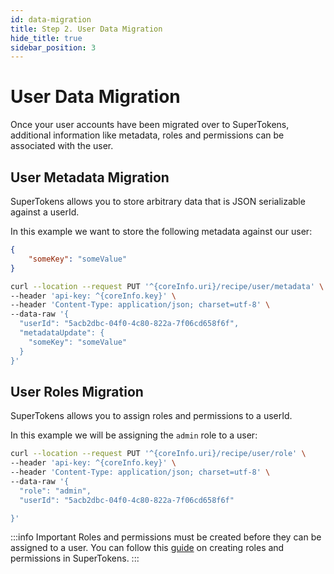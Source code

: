 ```yaml
---
id: data-migration
title: Step 2. User Data Migration
hide_title: true
sidebar_position: 3
---
```


# User Data Migration

Once your user accounts have been migrated over to SuperTokens, additional information like metadata, roles and permissions can be associated with the user.

## User Metadata Migration

SuperTokens allows you to store arbitrary data that is JSON serializable against a userId.

In this example we want to store the following metadata against our user:

```json
{
    "someKey": "someValue" 
}
```

```bash
curl --location --request PUT '^{coreInfo.uri}/recipe/user/metadata' \
--header 'api-key: ^{coreInfo.key}' \
--header 'Content-Type: application/json; charset=utf-8' \
--data-raw '{
  "userId": "5acb2dbc-04f0-4c80-822a-7f06cd658f6f",
  "metadataUpdate": {
    "someKey": "someValue"
  }
}'
```

## User Roles Migration

SuperTokens allows you to assign roles and permissions to a userId.

In this example we will be assigning the `admin` role to a user:

```bash
curl --location --request PUT '^{coreInfo.uri}/recipe/user/role' \
--header 'api-key: ^{coreInfo.key}' \
--header 'Content-Type: application/json; charset=utf-8' \
--data-raw '{
  "role": "admin",
  "userId": "5acb2dbc-04f0-4c80-822a-7f06cd658f6f"

}'
```

:::info Important
Roles and permissions must be created before they can be assigned to a user. You can follow this [guide](/docs/additional-verification/user-roles/initial-setup) on creating roles and permissions in SuperTokens.
:::
